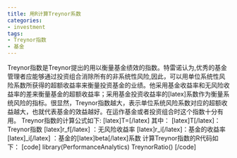 ```yaml
---
title: 用R计算Treynor系数
categories:
- investment
tags:
- Treynor指数
- 基金
---
```


Treynor指数是Treynor提出的用以衡量基金绩效的指数。特雷诺认为,优秀的基金管理者应能够通过投资组合消除所有的非系统性风险,因此，可以用单位系统性风险系数所获得的超额收益率来衡量投资基金的业绩。他采用基金收益率和无风险收益率的差来衡量基金的超额收益率；采用基金投资收益率的[latex]\beta[/latex]系数作为衡量系统风险的指标。很显然，Treynor指数越大，表示单位系统风险系数对应的超额收益越大，也就代表基金的效益越好。在运作基金或者投资组合时这个指数十分有用。
Treynor指数的计算公式如下:
[latex]T=\frac{r_i-r_f}{\beta_i}[/latex]
其中：
[latex]T[/latex]：Treynor指数 
[latex]r_f[/latex] ：无风险收益率
[latex]r_i[/latex]：基金的收益率 
[latex]\beta_i[/latex] ：基金的[latex]beta[/latex]系数
计算Treynor指数的R代码如下：
[code]
library(PerformanceAnalytics)
TreynorRatio()
[/code]

